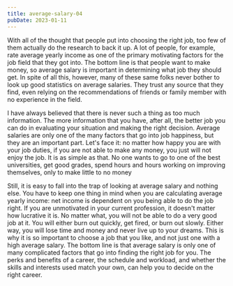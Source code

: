```yaml
---
title: average-salary-04
pubDate: 2023-01-11
---
```


With all of the thought that people put into choosing the right job, too few of them actually do the research to back it up. A lot of people, for example, rate average yearly income as one of the primary motivating factors for the job field that they got into. The bottom line is that people want to make money, so average salary is important in determining what job they should get. In spite of all this, however, many of these same folks never bother to look up good statistics on average salaries. They trust any source that they find, even relying on the recommendations of friends or family member with no experience in the field.

I have always believed that there is never such a thing as too much information. The more information that you have, after all, the better job you can do in evaluating your situation and making the right decision. Average salaries are only one of the many factors that go into job happiness, but they are an important part. Let's face it: no matter how happy you are with your job duties, if you are not able to make any money, you just will not enjoy the job. It is as simple as that. No one wants to go to one of the best universities, get good grades, spend hours and hours working on improving themselves, only to make little to no money

Still, it is easy to fall into the trap of looking at average salary and nothing else. You have to keep one thing in mind when you are calculating average yearly income: net income is dependent on you being able to do the job right. If you are unmotivated in your current profession, it doesn't matter how lucrative it is. No matter what, you will not be able to do a very good job at it. You will either burn out quickly, get fired, or burn out slowly. Either way, you will lose time and money and never live up to your dreams. This is why it is so important to choose a job that you like, and not just one with a high average salary. The bottom line is that average salary is only one of many complicated factors that go into finding the right job for you. The perks and benefits of a career, the schedule and workload, and whether the skills and interests used match your own, can help you  to decide on the right career.